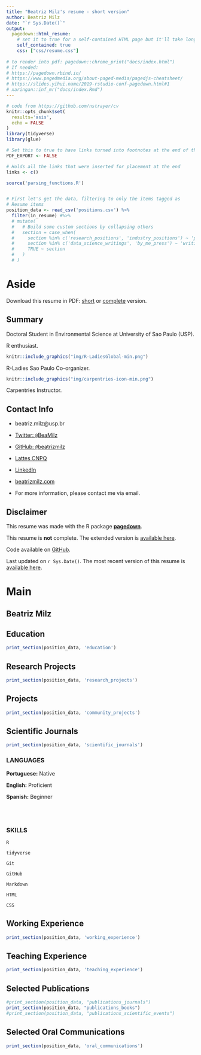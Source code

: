 ```yaml
---
title: "Beatriz Milz's resume - short version"
author: Beatriz Milz
date: "`r Sys.Date()`"
output:
  pagedown::html_resume:
    # set it to true for a self-contained HTML page but it'll take longer to render
    self_contained: true
    css: ["css/resume.css"]
    
# to render into pdf: pagedown::chrome_print("docs/index.html")
# If needed:
# https://pagedown.rbind.io/
# https://www.pagedmedia.org/about-paged-media/pagedjs-cheatsheet/
# https://slides.yihui.name/2019-rstudio-conf-pagedown.html#1
# xaringan::inf_mr("docs/index.Rmd")
---
```

<!--- start of code for font awesome--->

<link rel="stylesheet" href="https://cdnjs.cloudflare.com/ajax/libs/font-awesome/5.11.2/css/all.css" integrity="sha256-46qynGAkLSFpVbEBog43gvNhfrOj+BmwXdxFgVK/Kvc=" crossorigin="anonymous" />
<!--- end of code for font awesome--->

```r
# code from https://github.com/nstrayer/cv
knitr::opts_chunk$set(
  results='asis', 
  echo = FALSE
)
library(tidyverse)
library(glue)

# Set this to true to have links turned into footnotes at the end of the document
PDF_EXPORT <- FALSE

# Holds all the links that were inserted for placement at the end
links <- c()

source('parsing_functions.R')


# First let's get the data, filtering to only the items tagged as
# Resume items
position_data <- read_csv('positions.csv') %>% 
  filter(in_resume) #%>% 
  # mutate(
  #   # Build some custom sections by collapsing others
  #   section = case_when(
  #     section %in% c('research_positions', 'industry_positions') ~ 'positions', 
  #     section %in% c('data_science_writings', 'by_me_press') ~ 'writings',
  #     TRUE ~ section
  #   )
  # ) 

```


Aside
================================================================================
<i class="fas fa-download"></i> Download this resume in PDF: [short](https://beatrizmilz.github.io/resume/resume.pdf) or
[complete](https://beatrizmilz.github.io/resume/index.pdf) version.

Summary {#summary}
--------------------------------------------------------------------------------
<i class="fas fa-graduation-cap"></i> Doctoral Student in Environmental Science at University of Sao Paulo (USP).

<i class="fab fa-r-project"></i> R enthusiast. 

```r
knitr::include_graphics("img/R-LadiesGlobal-min.png")
```
R-Ladies Sao Paulo Co-organizer. 

```r
knitr::include_graphics("img/carpentries-icon-min.png")
```
Carpentries Instructor.

Contact Info {#contact}
--------------------------------------------------------------------------------

- <i class="fa fa-envelope"></i> beatriz.milz@usp.br

- <i class="fa fa-twitter"></i> [Twitter: `@`BeaMilz](https://twitter.com/BeaMilz)

- <i class="fa fa-github"></i> [GitHub: `@`beatrizmilz](https://github.com/beatrizmilz)

- <i class="fa fa-external-link-alt"></i> [Lattes CNPQ](http://lattes.cnpq.br/5150665880581477) 

- <i class="fa fa-linkedin"></i> [LinkedIn](https://br.linkedin.com/in/beatrizmilz) 
- <i class="fa fa-home"></i> [beatrizmilz.com](https://beatrizmilz.com)

- For more information, please contact me via email.

Disclaimer {#disclaimer}
--------------------------------------------------------------------------------

This resume was made with the R package [**pagedown**](https://github.com/rstudio/pagedown).

This resume is **not** complete. The extended version is [available here](https://beatrizmilz.github.io/resume/index.pdf). 

Code available on <i class="fa fa-github"></i>  [GitHub](https://github.com/beatrizmilz/resume). 

Last updated on `r Sys.Date()`. The most recent version of this resume is [available here](https://beatrizmilz.github.io/resume/index.pdf). 

Main
================================================================================

Beatriz Milz {#title}
--------------------------------------------------------------------------------

Education {data-icon=graduation-cap data-concise=true}
--------------------------------------------------------------------------------

```r
print_section(position_data, 'education')
```


Research Projects {data-icon=laptop}
--------------------------------------------------------------------------------

```r
print_section(position_data, 'research_projects')
```


Projects {data-icon=share-alt}
--------------------------------------------------------------------------------
```r
print_section(position_data, 'community_projects')
```


Scientific Journals {data-icon=book }
--------------------------------------------------------------------------------

```r
print_section(position_data, 'scientific_journals')
```


::: aside

### LANGUAGES

**Portuguese:** Native

**English:** Proficient

**Spanish:** Beginner

<br><br>


### SKILLS

<i class="fab fa-r-project"></i> `R`

<i class="far fa-chart-bar"></i> `tidyverse`

<i class="fas fa-code-branch"></i> `Git`

<i class="fab fa-github"></i> `GitHub`

<i class="fab fa-markdown"></i> `Markdown`

<i class="fab fa-html5"></i> `HTML`

<i class="fab fa-css3-alt"></i> `CSS`

:::



Working Experience {data-icon=briefcase}
--------------------------------------------------------------------------------

```r
print_section(position_data, 'working_experience')
```


Teaching Experience {data-icon=chalkboard-teacher}
--------------------------------------------------------------------------------

```r
print_section(position_data, 'teaching_experience')
```


Selected Publications {data-icon=book-open} 
--------------------------------------------------------------------------------

```r
#print_section(position_data, "publications_journals")
print_section(position_data, "publications_books")
#print_section(position_data, "publications_scientific_events")
```


Selected Oral Communications {data-icon=chalkboard-teacher}
--------------------------------------------------------------------------------

```r
print_section(position_data, 'oral_communications')
```

